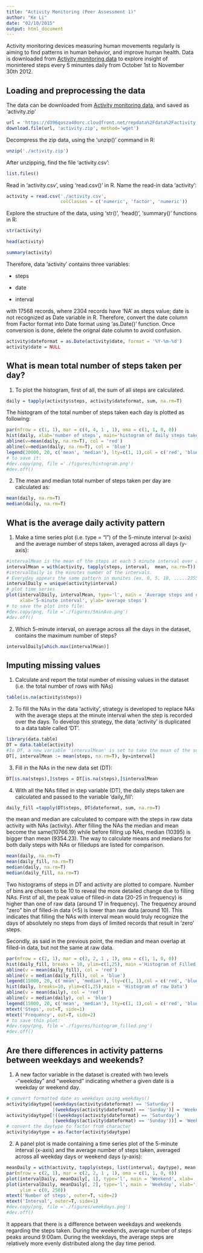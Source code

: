 ```yaml
---
title: "Activity Monitoring (Peer Assessment 1)"
author: "Ke Li"
date: "02/10/2015"
output: html_document
---
```

Activity monitoring devices measuring human movements regularly is aiming to find patterns in human behavior, and improve human health. 
Data is downloaded from [Activity monitoring data](https://d396qusza40orc.cloudfront.net/repdata%2Fdata%2Factivity.zip) to explore insight of monintered steps every 5 minuntes daily from October 1st to November 30th 2012.

## Loading and preprocessing the data

The data can be downloaded from [Activity monitoring data](https://d396qusza40orc.cloudfront.net/repdata%2Fdata%2Factivity.zip), and saved as 'activity.zip'

```r
url = 'https://d396qusza40orc.cloudfront.net/repdata%2Fdata%2Factivity.zip'
download.file(url, 'activity.zip', method='wget')
```
Decompress the zip data, using the 'unzip()' command in R:
```r
unzip('./activity.zip')
```
After unzipping, find the file 'activity.csv':
```r
list.files()
```
Read in 'activity.csv', using 'read.csv()' in R. Name the read-in data 'activity':
```r
activity = read.csv('./activity.csv',
                    colClasses = c('numeric', 'factor', 'numeric'))
```
Explore the structure of the data, using 'str()', 'head()', 'summary()' functions in R:
```r
str(activity)
```

```r
head(activity)
```
```r
summary(activity)
```

Therefore, data 'activity' contains three variables:

* steps

* date

* interval

with 17568 records, where 2304 records have 'NA' as steps value; date is not recognized as Date variable in R. Therefore, convert the date column from Factor format into Date format using 'as.Date()' function. Once conversion is done, delete the orignal date column to avoid confusion.
```r
activity$dateformat = as.Date(activity$date, format = '%Y-%m-%d')
activity$date = NULL
```
## What is mean total number of steps taken per day?
1. To plot the histogram, first of all, the sum of all steps are calculated. 
```r
daily = tapply(activity$steps, activity$dateformat, sum, na.rm=T)
```
The histogram of the total number of steps taken each day is plotted as following:
```r
par(mfrow = c(1, 1), mar = c(4, 4, 1 , 1), oma = c(1, 1, 0, 0))
hist(daily, xlab='number of steps', main='histogram of daily steps taken')
abline(v=mean(daily, na.rm=T), col = 'red')
abline(v=median(daily, na.rm=T), col = 'blue')
legend(20000, 20, c('mean', 'median'), lty=c(1, 1),col = c('red', 'blue'))
# to save it:
#dev.copy(png, file ='./figures/histogram.png')
#dev.off()
```
2. The mean and median total number of steps taken per day are calculated as:
```r
mean(daily, na.rm=T)
median(daily, na.rm=T)
```
##  What is the average daily activity pattern
1. Make a time series plot (i.e. type = "l") of the 5-minute interval (x-axis) and the average number of steps taken, averaged across all days (y-axis):
```r
#intervalMean is the mean of the steps at each 5 minute interval over all the days
intervalMean = with(activity, tapply(steps, interval,  mean, na.rm=T))
#intervalDaily is the minutes number of the intervals. 
# Everyday appears the same pattern in munites (ex, 0, 5, 10, .....2355)
intervalDaily = unique(activity$interval)
# plot time series
plot(intervalDaily, intervalMean, type='l', main = 'Average steps and daily interval',
     xlab='5-minute interval', ylab='average steps')
# to save the plot into file:
#dev.copy(png, file ='./figures/5minAve.png')
#dev.off()
```

2. Which 5-minute interval, on average across all the days in the dataset, contains the maximum number of steps?
```r
intervalDaily[which.max(intervalMean)]
```
## Imputing missing values
1. Calculate and report the total number of missing values in the dataset (i.e. the total number of rows with NAs)
```r
table(is.na(activity$steps))
```

2. To fill the NAs in the data 'activity', strategy is developed to replace NAs with the average steps at the minute interval when the step is recorded over the days. To develop this strategy, the data 'activity' is duplicated to a data table called 'DT'.
```r
library(data.table)
DT = data.table(activity)
#In DT, a new variable 'intervalMean' is set to take the mean of the subsets of records, categorized by interval values
DT[, intervalMean := mean(steps, na.rm=T), by=interval]
```
3. Fill in the NAs in the new data set (DT):
```r
DT[is.na(steps),]$steps = DT[is.na(steps),]$intervalMean
```

4. With all the NAs filled in step variable (DT), the daily steps taken are calculated and passed to the variable 'daily_fill':
```r
daily_fill =tapply(DT$steps, DT$dateformat, sum, na.rm=T)
```

the mean and median are calculated to compare with the steps in raw data activity with NAs (activity). After filling the NAs the median and mean become the same(10766.19) while before filling up NAs, median (10395) is bigger than mean (9354.23). The way to calculate means and medians for both daily steps with NAs or filledups are listed for comparison.
```r
mean(daily, na.rm=T)
mean(daily_fill, na.rm=T)
median(daily, na.rm=T)
median(daily_fill, na.rm=T)
```

Two histograms of steps in DT and activity are plotted to compare. Number of bins are chosen to be 10 to reveal the more detailed change due to filling NAs. First of all, the peak value of filled-in data (20-25 in frequency) is higher than one of raw data (around 17 in frequency). The frequency around "zero" bin of filled-in data (<5) is lower than raw data (around 10). This indicates that filling the NAs with interval mean would truly recognize the days of absolutely no steps from days of limited records that result in 'zero' steps. 

Secondly, as said in the previous point, the median and mean overlap at filled-in data, but not the same at raw data.
```r
par(mfrow = c(2, 1), mar = c(2, 2, 1 , 1), oma = c(1, 1, 0, 0))
hist(daily_fill, breaks = 10, ylim=c(1,25), main ='Histogram of Filled-in Data')
abline(v = mean(daily_fill), col = 'red')
abline(v = median(daily_fill), col = 'blue')
legend(15000, 20, c('mean', 'median'), lty=c(1, 1),col = c('red', 'blue'))
hist(daily, breaks=10, ylim=c(1,25),main = 'Histogram of raw Data')
abline(v = mean(daily), col = 'red')
abline(v = median(daily), col = 'blue')
legend(15000, 20, c('mean', 'median'), lty=c(1, 1),col = c('red', 'blue'))
mtext('Steps', out=T, side=1)
mtext('Frequency', out=T, side=2)
# to save this plot:
#dev.copy(png, file ='./figures/histogram_filled.png')
#dev.off()
```
## Are there differences in activity patterns between weekdays and weekends?
1. A new factor variable in the dataset is created with two levels -"weekday" and "weekend" indicating whether a given date is a weekday or weekend day.
```r
# convert formatted date as weekdays using weekdays()
activity$daytype[(weekdays(activity$dateformat) == 'Saturday')
                 |(weekdays(activity$dateformat) == 'Sunday')] = 'Weekend'
activity$daytype[!((weekdays(activity$dateformat) == 'Saturday')
                 |(weekdays(activity$dateformat) == 'Sunday'))] = 'Weekday'
# convert the daytype to factor from character
activity$daytype = as.factor(activity$daytype)
```
2. A panel plot is made containing a time series plot of the 5-minute interval (x-axis) and the average number of steps taken, averaged across all weekday days or weekend days (y-axis):
```r
meanDaily = with(activity, tapply(steps, list(interval, daytype), mean, na.rm=T))
par(mfrow = c(2, 1), mar = c(2, 2, 1 , 1), oma = c(1, 1, 0, 0))
plot(intervalDaily, meanDaily[, 1], type='l', main = 'Weekend', xlab= '', ylim = c(0, 250))
plot(intervalDaily, meanDaily[, 2], type='l', main = 'Weekday', xlab='interval',
     ylim = c(0, 250))
mtext('Number of steps', outer=T, side=2)
mtext('Interval', outer=T, side=1)
#dev.copy(png, file ='./figures/weekdays.png')
#dev.off()
```
It appears that there is a difference between weekdays and weekends regarding the steps taken. During the weekends, average number of steps peaks around 9:00am. During the weekdays, the average steps are relatively more evenly distributed along the day time period. 
